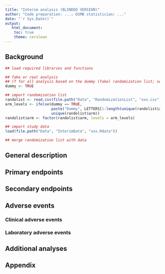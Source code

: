 ```yaml
---
title: "Interim analysis (BLINDED VERSION)"
author: "Code preparation: ...; DSMB statistician: ..."
date: "`r Sys.Date()`"
output:
   html_document:
    toc: true
    theme: cerulean   
---
```


## Background 

```r
## load required libraries and functions

## fake or real analysis 
## (T for all analysis based on the dummy (fake) randomization list; set to F for the real analysis)
dummy <- TRUE

## import randomization list
randolist <- read.csv(file.path("Data", "RandomizationList", "xxx.csv"))
arm_levels <- ifelse(dummy == TRUE,
                     paste("Dummy", LETTERS[1:length(unique(randolist$arm))]),
                     unique(randolist$arm))
randolist$arm <- factor(randolist$arm, levels = arm_levels)

## import study data
load(file.path("Data", "InterimData", "xxx.Rdata"))

## merge randomization list with data
```

## General description

## Primary endpoints

## Secondary endpoints

## Adverse events

### Clinical adverse events

### Laboratory adverse events

## Additional analyses

## Appendix





